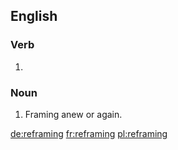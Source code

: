 ==English==

===Verb===
{{head|en}}

# {{present participle of|reframe}}

===Noun===
{{en-noun}}

# Framing anew or again.

[[de:reframing]]
[[fr:reframing]]
[[pl:reframing]]